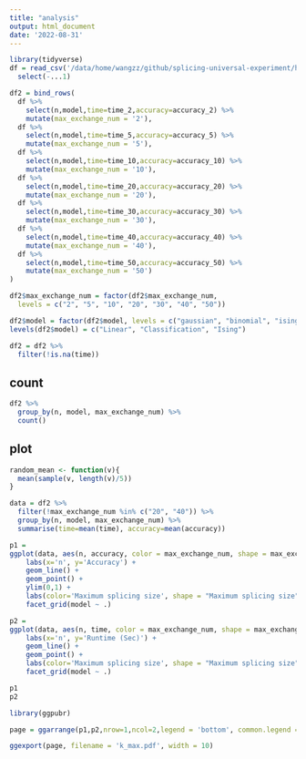 ```yaml
---
title: "analysis"
output: html_document
date: '2022-08-31'
---
```


```r
library(tidyverse)
df = read_csv('/data/home/wangzz/github/splicing-universal-experiment/hyper_parameter/max_exchange_num.csv') %>% 
  select(-...1)
```

```r
df2 = bind_rows(
  df %>% 
    select(n,model,time=time_2,accuracy=accuracy_2) %>% 
    mutate(max_exchange_num = '2'),
  df %>% 
    select(n,model,time=time_5,accuracy=accuracy_5) %>% 
    mutate(max_exchange_num = '5'),  
  df %>% 
    select(n,model,time=time_10,accuracy=accuracy_10) %>% 
    mutate(max_exchange_num = '10'),
  df %>% 
    select(n,model,time=time_20,accuracy=accuracy_20) %>% 
    mutate(max_exchange_num = '20'),
  df %>% 
    select(n,model,time=time_30,accuracy=accuracy_30) %>% 
    mutate(max_exchange_num = '30'),
  df %>% 
    select(n,model,time=time_40,accuracy=accuracy_40) %>% 
    mutate(max_exchange_num = '40'),
  df %>% 
    select(n,model,time=time_50,accuracy=accuracy_50) %>% 
    mutate(max_exchange_num = '50')
)
```


```r
df2$max_exchange_num = factor(df2$max_exchange_num,
  levels = c("2", "5", "10", "20", "30", "40", "50"))

df2$model = factor(df2$model, levels = c("gaussian", "binomial", "ising"))
levels(df2$model) = c("Linear", "Classification", "Ising")

df2 = df2 %>% 
  filter(!is.na(time))
```


## count

```r
df2 %>% 
  group_by(n, model, max_exchange_num) %>% 
  count()
```

## plot

```r
random_mean <- function(v){
  mean(sample(v, length(v)/5))
}
```


```r
data = df2 %>% 
  filter(!max_exchange_num %in% c("20", "40")) %>% 
  group_by(n, model, max_exchange_num) %>% 
  summarise(time=mean(time), accuracy=mean(accuracy))
```



```r
p1 = 
ggplot(data, aes(n, accuracy, color = max_exchange_num, shape = max_exchange_num)) +
    labs(x='n', y='Accuracy') +
    geom_line() +
    geom_point() +
    ylim(0,1) + 
    labs(color='Maximum splicing size', shape = "Maximum splicing size")  +  
    facet_grid(model ~ .)
```

```r
p2 = 
ggplot(data, aes(n, time, color = max_exchange_num, shape = max_exchange_num)) +
    labs(x='n', y='Runtime (Sec)') +
    geom_line() +
    geom_point() +
    labs(color='Maximum splicing size', shape = "Maximum splicing size")  +  
    facet_grid(model ~ .)
```
```r
p1
p2
```

```r
library(ggpubr)

page = ggarrange(p1,p2,nrow=1,ncol=2,legend = 'bottom', common.legend = TRUE)

ggexport(page, filename = 'k_max.pdf', width = 10)
```